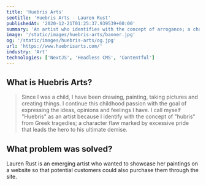 ```yaml
---
title: 'Huebris Arts'
seotitle: 'Huebris Arts - Lauren Rust'
publishedAt: '2020-12-21T01:25:37.939539+00:00'
summary: 'An artist who identifies with the concept of arrogance; a character flaw marked by excessive pride.'
image: '/static/images/huebris-arts/banner.jpg'
og: '/static/images/huebris-arts/og.jpg'
url: 'https://www.huebrisarts.com/'
industry: 'Art'
technologies: ['NextJS', 'Headless CMS', 'Contentful']
---
```


## What is Huebris Arts?

> Since I was a child, I have been drawing, painting, taking pictures and creating things. I continue this childhood passion with the goal of expressing the ideas, opinions and feelings I have. I call myself "Huebris" as an artist because I identify with the concept of "hubris" from Greek tragedies; a character flaw marked by excessive pride that leads the hero to his ultimate demise.

## What problem was solved?

Lauren Rust is an emerging artist who wanted to showcase her paintings on a website so that potential customers could also purchase them through the site.
